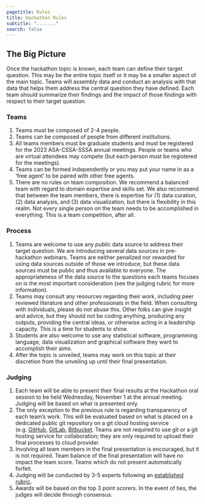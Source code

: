 ```yaml
---
pagetitle: Rules
title: Hackathon Rules
subtitle: "......."
search: false
---
```


## The Big Picture

Once the hackathon topic is known, each team can define their target question. This may be the entire topic itself or it may be a smaller aspect of the main topic. Teams will assembly data and conduct an analysis with that data that helps them address the central question they have defined. Each team should summarize their findings and the impact of those findings with respect to their target question. 


### Teams

1. Teams must be composed of 2-4 people.
1. Teams can be composed of people from different institutions. 
1. All teams members must be graduate students and must be registered for the 2023 ASA-CSSA-SSSA annual meetings. People or teams who are virtual attendees may compete (but each person must be registered for the meetings). 
1. Teams can be formed independently or you may put your name in as a 'free agent' to be paired with other free agents.
1. There are no rules on team composition. We recommend a balanced team with regard to domain expertise and skills set. We also recommend that between the team members, there is expertise for (1) data curation, (2) data analysis, and (3) data visualization, but there is flexibility in this realm. Not every single person on the team needs to be accomplished in everything. This is a team competition, after all. 



### Process

1. Teams are welcome to use any *public* data source to address their target question. We are introducing several data sources in pre-hackathon webinars. Teams are neither penalized nor rewarded for using data sources outside of those we introduce, but these data sources must be public and thus available to everyone. The appropriateness of the data source to the questions each teams focuses on is the most important consideration (see the judging rubric for more information). 
1. Teams may consult any resources regarding their work, including peer reviewed literature and other professionals in the field. When consulting with individuals, please do not abuse this. Other folks can give insight and advice, but they should not be coding anything, producing any outputs, providing the central ideas, or otherwise acting in a leadership capacity. This is a time for students to shine. 
1. Students are also welcome to use any statistical software, programming language, data visualization and graphical software they want to accomplish their aims. 
1. After the topic is unveiled, teams may work on this topic at their discretion from the unveiling up until their final presentation. 


### Judging


1. Each team will be able to present their final results at the Hackathon oral session to be held Wednesday, November 1 at the annual meeting. Judging will be based on what is presented only.
1. The only exception to the previous rule is regarding transparency of each team's work. This will be evaluated based on what is placed on a dedicated public git repository on a git cloud hosting service (e.g. [GitHub](https://github.com/), [GitLab](https://about.gitlab.com/), [Bitbucket](https://bitbucket.org). Teams are not required to use git or a git hosting service for collaboration; they are only required to upload their final processes to cloud provider. 
1. Involving all team members in the final presentation is encouraged, but it is not required. Team balance of the final presentation will have no impact the team score. Teams which do not present automatically forfeit. 
1. Judging will be conducted by 3-5 experts following an [established rubric]().
1. Awards will be based on the top 3 point scorers. In the event of ties, the judges will decide through consensus.
 

